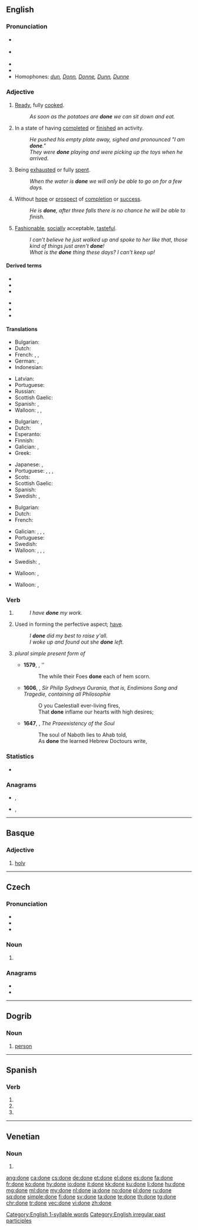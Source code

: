 {{also|doné|doně}}
==English==
{{wikipedia|dab=done}}

===Pronunciation===
* {{a|UK}} {{IPA|/dʌn/|[dɐn]|lang=en}}
* {{a|US}} {{IPA|/dʌn/|lang=en}}
* {{audio|En-ca-done.ogg|Audio (CA)|lang=en}}
* {{rhymes|ʌn|lang=en}}
* Homophones: ''[[dun]], [[Donn]], [[Donne]], [[Dunn]], [[Dunne]]''
[[Category:English 1-syllable words]]

===Adjective===
{{en-adj}}

# {{lb|en|of food}} [[ready|Ready]], fully [[cooked]].
#: ''As soon as the potatoes are '''done''' we can sit down and eat.''
# In a state of having [[complete]]d or [[finish]]ed an activity.
#: ''He pushed his empty plate away, sighed and pronounced "I am '''done'''."''
#: ''They were '''done''' playing and were picking up the toys when he arrived.''
# Being [[exhausted]] or fully [[spent]].
#: ''When the water is '''done''' we will only be able to go on for a few days.''
# Without [[hope]] or [[prospect]] of [[completion]] or [[success]].
#: ''He is '''done''', after three falls there is no chance he will be able to finish.''
# [[fashionable|Fashionable]], [[socially]] acceptable, [[tasteful]].
#: ''I can't believe he just walked up and spoke to her like that, those kind of things just aren't '''done'''!''
#: ''What is the '''done''' thing these days? I can't keep up!''

====Derived terms====
{{der-top}}
* {{l|en|be done for}}
* {{l|en|be done with it}}
* {{l|en|done deal}}
{{der-mid}}
* {{l|en|get done for}}
* {{l|en|overdone}}
* {{l|en|well done}}
{{der-bottom}}

====Translations====
{{trans-top|(of food) ready, fully cooked}}
* Bulgarian: {{t+|bg|сготвен}}
* Dutch: {{t+|nl|gaar}}
* French: {{t+|fr|fait}}, {{t+|fr|prêt}}, {{t+|fr|terminé}}
* German: {{t+|de|gar}}, {{t+|de|fertig}}
* Indonesian: {{t+|id|matang}}
{{trans-mid}}
* Latvian: {{t|lv|gatavs|m}}
* Portuguese: {{t+|pt|pronto}}
* Russian: {{t+|ru|гото́вый}}
* Scottish Gaelic: {{t|gd|ullamh}}
* Spanish: {{t+|es|listo}}, {{t+|es|acabado}}
* Walloon: {{t|wa|presse|m|f}}, {{t+|wa|cût|m}}, {{t|wa|cûte|f}}
{{trans-bottom}}

{{trans-top|In a state of having completed or finished an activity}}
* Bulgarian: {{t+|bg|направен}}, {{t+|bg|извършен}}
* Dutch: {{t+|nl|klaar}}
* Esperanto: {{t|eo|farita}}
* Finnish: {{t+|fi|valmis}}
* Galician: {{t+|gl|feito|m}}, {{t|gl|feita|f}}
* Greek: {{t|el|τελειωμένο}}
{{trans-mid}}
* Japanese: {{t+|ja|済む|alt=済んだ|tr=sunda}}, {{t+|ja|終わる|alt=終わった|tr=owatta}}
* Portuguese: {{t+|pt|pronto}}, {{t+|pt|feito}}, {{t+|pt|terminado}}, {{t+|pt|acabado}}
* Scots: {{t|sco|duin}}
* Scottish Gaelic: {{t|gd|dèanta}}
* Spanish: {{t+|es|terminado}}
* Swedish: {{t+|sv|klar}}, {{t+|sv|färdig}}
{{trans-bottom}}

{{trans-top|being exhausted or fully spent}}
* Bulgarian: {{t+|bg|изтощен}}
* Dutch: {{t+|nl|op}}
* French: {{t+|fr|mort}}
{{trans-mid}}
* Galician: {{t|gl|rematado|m}}, {{t|gl|rematada|f}}, {{t|gl|acabado|m}}, {{t|gl|acabada|f}}
* Portuguese: {{t+|pt|acabado}}
* Swedish: {{t+|sv|slut}}
* Walloon: {{t+|wa|fini|m}}, {{t|wa|fineye|f}}, {{t+|wa|spoujhî|m}}, {{t|wa|spoujheye|f}}
{{trans-bottom}}

{{trans-top|without hope or prospect of completion or success}}
* Swedish: {{t+|sv|ute}}, {{t+|sv|färdig}}
{{trans-mid}}
* Walloon: {{t+|wa|fotou|m}}, {{t+|wa|fotowe|f}}
{{trans-bottom}}

{{trans-top|fashionable, socially acceptable, tasteful}}
* Walloon: {{t|wa|convnåbe|m|f}}, {{t+|wa|comifåt|m|f}}
{{trans-mid}}
{{trans-bottom}}

===Verb===
{{head|en|past participle}}

# {{inflection of|do||past|part|lang=en}}
#: ''I have '''''done''''' my work.''
# {{lb|en|African American Vernacular English|Southern American English|auxiliary verb|taking a [[past tense]]}} Used in forming the perfective aspect; [[have#Verb|have]].
#: ''I '''done''' did my best to raise y'all.''
#: ''I woke up and found out she '''done''' left.''
# {{lb|en|obsolete}} ''plural simple present form of'' '''{{l|en|do}}'''
#* '''1579''', {{w|Edmund Spenser}}, ''{{w|The Shepheardes Calender}}
#*: The while their Foes '''done''' each of hem scorn.
#* '''1606''', {{w|Nathaniel Baxter}}, ''Sir Philip Sydneys Ourania, that is, Endimions Song and Tragedie, containing all Philosophie''
#*: O you Caelestiall ever-living fires,
#*: That '''done''' inflame our hearts with high desires;
#* '''1647''', {{w|Henry More}}, ''The Praeexistency of the Soul''
#*: The soul of Naboth lies to Ahab told,
#*: As '''done''' the learned Hebrew Doctours write,

===Statistics===
* {{rank|better|name|among|210|done|days|something|gave}}

===Anagrams===
* {{l|en|endo}}, {{l|en|Endo}}
* {{l|en|node}}, {{l|en|NODE}}

[[Category:English irregular past participles]]

----

==Basque==

===Adjective===
{{eu-adj}}

# [[holy]]

----

==Czech==

===Pronunciation===
* {{IPA|/ˈdonɛ/|lang=cs}}
* {{rhymes|onɛ|lang=cs}}
* {{hyphenation|do|ne|lang=cs}}

===Noun===
{{head|cs|noun form}}

# {{inflection of|don||voc|s|lang=cs}}

===Anagrams===
* {{l|cs|node}}
* {{l|cs|onde}}

----

==Dogrib==

===Noun===
{{head|dgr|noun}}

# [[person]]

----

==Spanish==

===Verb===
{{head|es|verb form}}

# {{es-verb form of|ending=ar|mood=subjunctive|tense=present|pers=1|number=singular|donar}}
# {{es-verb form of|ending=ar|mood=subjunctive|tense=present|pers=2|formal=yes|number=singular|donar}}
# {{es-verb form of|ending=ar|mood=subjunctive|tense=present|pers=3|number=singular|donar}}

----

==Venetian==

===Noun===
{{head|vec|noun plural form}}

# {{inflection of|dona||p|lang=vec}}

[[ang:done]]
[[ca:done]]
[[cs:done]]
[[de:done]]
[[et:done]]
[[el:done]]
[[es:done]]
[[fa:done]]
[[fr:done]]
[[ko:done]]
[[hy:done]]
[[io:done]]
[[it:done]]
[[kk:done]]
[[ku:done]]
[[li:done]]
[[hu:done]]
[[mg:done]]
[[ml:done]]
[[my:done]]
[[nl:done]]
[[ja:done]]
[[no:done]]
[[pl:done]]
[[ru:done]]
[[sq:done]]
[[simple:done]]
[[fi:done]]
[[sv:done]]
[[ta:done]]
[[te:done]]
[[th:done]]
[[tg:done]]
[[chr:done]]
[[tr:done]]
[[vec:done]]
[[vi:done]]
[[zh:done]]